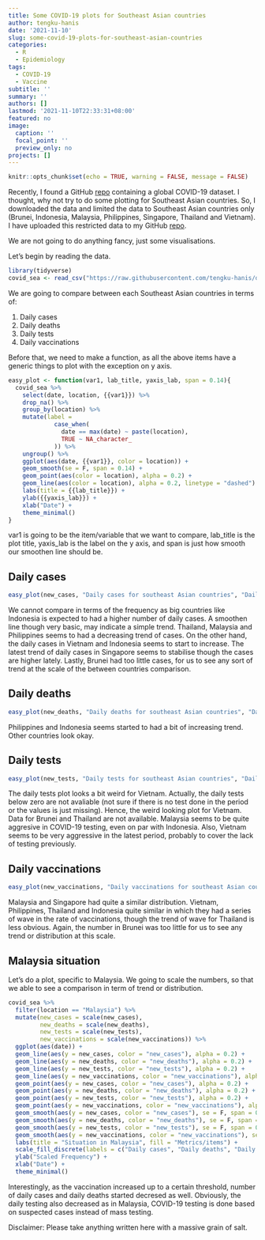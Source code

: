 ```yaml
---
title: Some COVID-19 plots for Southeast Asian countries
author: tengku-hanis
date: '2021-11-10'
slug: some-covid-19-plots-for-southeast-asian-countries
categories:
  - R
  - Epidemiology
tags:
  - COVID-19
  - Vaccine
subtitle: ''
summary: ''
authors: []
lastmod: '2021-11-10T22:33:31+08:00'
featured: no
image:
  caption: ''
  focal_point: ''
  preview_only: no
projects: []
---
```


```r
knitr::opts_chunk$set(echo = TRUE, warning = FALSE, message = FALSE)
```

Recently, I found a GitHub [repo](https://github.com/owid/covid-19-data/tree/master/public/data) containing a global COVID-19 dataset. I thought, why not try to do some plotting for Southeast Asian countries. So, I downloaded the data and limited the data to Southeast Asian countries only (Brunei, Indonesia, Malaysia, Philippines, Singapore, Thailand and Vietnam). I have uploaded this restricted data to my GitHub [repo](https://github.com/tengku-hanis/data-owid-covid).

We are not going to do anything fancy, just some visualisations.

Let's begin by reading the data.
```r
library(tidyverse)
covid_sea <- read_csv("https://raw.githubusercontent.com/tengku-hanis/data-owid-covid/main/covid_sea.csv")
```

We are going to compare between each Southeast Asian countries in terms of:

1. Daily cases
2. Daily deaths
3. Daily tests
4. Daily vaccinations

Before that, we need to make a function, as all the above items have a generic things to plot with the exception on y axis. 
```r
easy_plot <- function(var1, lab_title, yaxis_lab, span = 0.14){
  covid_sea %>% 
    select(date, location, {{var1}}) %>% 
    drop_na() %>% 
    group_by(location) %>% 
    mutate(label = 
             case_when(
               date == max(date) ~ paste(location), 
               TRUE ~ NA_character_
             )) %>% 
    ungroup() %>% 
    ggplot(aes(date, {{var1}}, color = location)) +
    geom_smooth(se = F, span = 0.14) +
    geom_point(aes(color = location), alpha = 0.2) +
    geom_line(aes(color = location), alpha = 0.2, linetype = "dashed") +
    labs(title = {{lab_title}}) +
    ylab({{yaxis_lab}}) +
    xlab("Date") +
    theme_minimal() 
}
```

var1 is going to be the item/variable that we want to compare, lab_title is the plot title, yaxis_lab is the label on the y axis, and span is just how smooth our smoothen line should be.

## Daily cases

```r
easy_plot(new_cases, "Daily cases for southeast Asian countries", "Daily cases", span = 0.8)
```

We cannot compare in terms of the frequency as big countries like Indonesia is expected to had a higher number of daily cases. A smoothen line though very basic, may indicate a simple trend. Thailand, Malaysia and Philippines seems to had a decreasing trend of cases. On the other hand, the daily cases in Vietnam and Indonesia seems to start to increase. The latest trend of daily cases in Singapore seems to stabilise though the cases are higher lately. Lastly, Brunei had too little cases, for us to see any sort of trend at the scale of the between countries comparison.

## Daily deaths

```r
easy_plot(new_deaths, "Daily deaths for southeast Asian countries", "Daily deaths", span = 0.8)
```

Philippines and Indonesia seems started to had a bit of increasing trend. Other countries look okay.

## Daily tests

```r
easy_plot(new_tests, "Daily tests for southeast Asian countries", "Daily tests", span = 0.2)
```

The daily tests plot looks a bit weird for Vietnam. Actually, the daily tests below zero are not avaliable (not sure if there is no test done in the period or the values is just missing). Hence, the weird looking plot for Vietnam. Data for Brunei and Thailand are not available. Malaysia seems to be quite aggresive in COVID-19 testing, even on par with Indonesia. Also, Vietnam seems to be very aggressive in the latest period, probably to cover the lack of testing previously.

## Daily vaccinations

```r
easy_plot(new_vaccinations, "Daily vaccinations for southeast Asian countries", "Daily vaccinations", span = 0.9)
```

Malaysia and Singapore had quite a similar distribution. Vietnam, Philippines, Thailand and Indonesia quite similar in which they had a series of wave in the rate of vaccinations, though the trend of wave for Thailand is less obvious. Again, the number in Brunei was too little for us to see any trend or distribution at this scale.

## Malaysia situation

Let's do a plot, specific to Malaysia. We going to scale the numbers, so that we able to see a comparison in term of trend or distribution.
```r
covid_sea %>% 
  filter(location == "Malaysia") %>% 
  mutate(new_cases = scale(new_cases), 
         new_deaths = scale(new_deaths), 
         new_tests = scale(new_tests), 
         new_vaccinations = scale(new_vaccinations)) %>% 
  ggplot(aes(date)) +
  geom_line(aes(y = new_cases, color = "new_cases"), alpha = 0.2) +
  geom_line(aes(y = new_deaths, color = "new_deaths"), alpha = 0.2) +
  geom_line(aes(y = new_tests, color = "new_tests"), alpha = 0.2) +
  geom_line(aes(y = new_vaccinations, color = "new_vaccinations"), alpha = 0.2) +
  geom_point(aes(y = new_cases, color = "new_cases"), alpha = 0.2) +
  geom_point(aes(y = new_deaths, color = "new_deaths"), alpha = 0.2) +
  geom_point(aes(y = new_tests, color = "new_tests"), alpha = 0.2) +
  geom_point(aes(y = new_vaccinations, color = "new_vaccinations"), alpha = 0.2) +
  geom_smooth(aes(y = new_cases, color = "new_cases"), se = F, span = 0.3) +
  geom_smooth(aes(y = new_deaths, color = "new_deaths"), se = F, span = 0.3) +
  geom_smooth(aes(y = new_tests, color = "new_tests"), se = F, span = 0.3) +
  geom_smooth(aes(y = new_vaccinations, color = "new_vaccinations"), se = F, span = 0.6) +
  labs(title = "Situation in Malaysia", fill = "Metrics/items") +
  scale_fill_discrete(labels = c("Daily cases", "Daily deaths", "Daily tests", "Daily vaccinations")) +
  ylab("Scaled Frequency") +
  xlab("Date") +
  theme_minimal()
```

Interestingly, as the vaccination increased up to a certain threshold, number of  daily cases and daily deaths started decresed as well. Obviously, the daily testing also decreased as in Malaysia, COVID-19 testing is done based on suspected cases instead of mass testing.

Disclaimer: Please take anything written here with a massive grain of salt.
